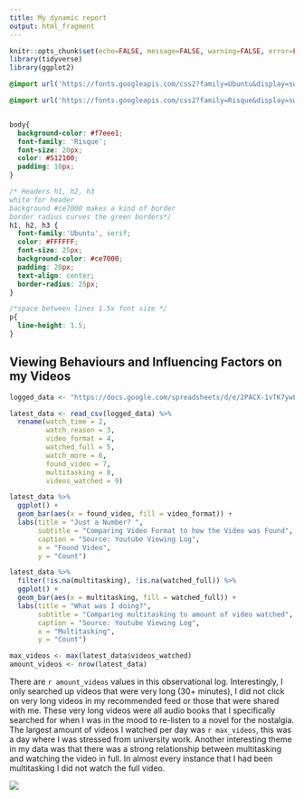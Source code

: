 ```yaml
---
title: My dynamic report
output: html_fragment
---
```


```r
knitr::opts_chunk$set(echo=FALSE, message=FALSE, warning=FALSE, error=FALSE)
library(tidyverse)
library(ggplot2)

```

```css
@import url('https://fonts.googleapis.com/css2?family=Ubuntu&display=swap');

@import url('https://fonts.googleapis.com/css2?family=Risque&display=swap');


body{
  background-color: #f7eee1;
  font-family: 'Risque';
  font-size: 20px;
  color: #512100;
  padding: 10px;
}

/* Headers h1, h2, h3
white for header
background #ce7000 makes a kind of border
border radius curves the green borders*/ 
h1, h2, h3 {
  font-family:'Ubuntu', serif;
  color: #FFFFFF;
  font-size: 25px;
  background-color: #ce7000; 
  padding: 20px;
  text-align: center;
  border-radius: 25px;
}

/*space between lines 1.5x font size */ 
p{
  line-height: 1.5;
}
```

## Viewing Behaviours and Influencing Factors on my Videos

```r
logged_data <- "https://docs.google.com/spreadsheets/d/e/2PACX-1vTK7ywLH3MKyb7NiCMnqwT6HkfGp_B5lsd0mZYQTldmmumqmyCv8o7HRkiRqfUCAHfSrtzhJtG5ec8L/pub?output=csv"

latest_data <- read_csv(logged_data) %>%
  rename(watch_time = 2,
         watch_reason = 3,
         video_format = 4,
         watched_full = 5,
         watch_more = 6,
         found_video = 7,
         multitasking = 8,
         videos_watched = 9)

latest_data %>% 
  ggplot() +
  geom_bar(aes(x = found_video, fill = video_format)) +
  labs(title = "Just a Number? ",
       subtitle = "Comparing Video Format to how the Video was Found",
       caption = "Source: Youtube Viewing Log",
       x = "Found Video",
       y = "Count")

latest_data %>% 
  filter(!is.na(multitasking), !is.na(watched_full)) %>%
  ggplot() +
  geom_bar(aes(x = multitasking, fill = watched_full)) +
  labs(title = "What was I doing?",
       subtitle = "Comparing multitasking to amount of video watched",
       caption = "Source: Youtube Viewing Log",
       x = "Multitasking",
       y = "Count")

max_videos <- max(latest_data$videos_watched)
amount_videos <- nrow(latest_data)


```

There are `r amount_videos` values in this observational log. Interestingly, I only searched up videos that were very long (30+ minutes), I did not click on very long videos in my recommended feed or those that were shared with me. These very long videos were all audio books that I specifically searched for when I was in the mood to re-listen to a novel for the nostalgia. The largest  amount of videos I watched per day was `r max_videos`, this was a day where I was stressed from university work. Another interesting theme in my data was that there was a strong relationship between multitasking and watching the video in full. In almost every instance that I had been multitasking I did not watch the full video. 


![](https://media.lordicon.com/icons/wired/lineal/152-bar-chart-arrow.gif)
